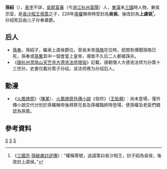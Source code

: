{{distinguish|孫邵}}{{東亞男性歷史人物
|名稱 = 孫紹
|身份 = 上虞侯
|國家 = 中国
|時代 = [[孫吳|孫吳]]
|主君 = [[孫策|孫策]]→[[孫權|孫權]]
|屆數 =
|最高職務 =
|前任 = 孫策
|繼任 = [[孫奉|孫奉]]
|姓 =孫
|名 =紹
|姓名 =
|字 =
|號=  
|官職 =
|封爵 =吳侯→上虞侯
|封號 =
|位階 =
|封地 =吳縣→上虞縣
|神號 =
|尊號 =
|族裔 = 
|氏族 =
|籍貫 = 吳郡富春
|祖籍 =
|本籍 =
|出身地 =
|府邸 =
|世系 = 
|初名 =
|乳名 = <!--日本、朝鮮、琉球以外人物用-->
|小字 =
|別名 =
|法號 =
|院號 =
|其他名號 =
|出生日期 = 200
|出生地點 =
|婚年 = 
|逝世日期 = 3世紀
|逝世地點 = 
|廟號 =
|諡號 = 
|墓葬 =
|祠廟 =
|父親 =孫策
|嫡母 =
|母親 =
|繼父=
|繼母=
|養父=
|養母=
|元配 =
|正室 =
|妻 =
|繼室 =
|平妻 =
|側室 =
|元配之父 =
|元配之嫡母 =
|元配之母 =
|正室之父 =
|正室之嫡母 =
|正室之母 =
|妻之父 =
|妻之嫡母 =
|妻之母 =
|繼室之父 =
|繼室之嫡母 =
|繼室之母 =
|平妻之父 =
|平妻之嫡母 =
|平妻之母 =
|兄弟 = 
|姊妹 =[[陸遜|陸遜]]妻<br>[[顧邵|顧邵]]妻<br>朱纪妻
|嫡兄弟 =
|嫡姊妹 =
|庶兄弟 =
|庶姊妹 =
|同胞兄弟 =
|同胞姊妹 =
|異母兄弟 =
|異母姊妹 =
|異父兄弟 =
|異父姊妹 =
|繼兄弟 =
|繼姊妹 =
|子 =孫奉
|孫子 =
|女 =
|嫡子 =
|嫡女 =
|庶子 =
|庶女 =
|養子 =
|養女 =
|繼子 =
|繼女 =
|其他親屬 =
|出身 = <!---此处指科举出身--->
|功名 = 
|經歷 = 
|著作 =
|注釋 =
}}
'''孫紹'''（{{bd|？||3世紀|catIdx=S}}），[[表字|表字]]不詳，[[吳郡|吳郡]][[富春縣|富春]]（今[[浙江|浙江]][[杭州|杭州]][[富陽|富陽]]）人，[[東漢|東漢]]末[[三國|三國]]時人物，東吳宗室，是[[長沙桓王|長沙桓王]][[孫策|孫策]]之子，229年[[孫權|孫權]]稱帝時受封為'''吳侯'''。後改封為'''上虞侯'''<ref>《[[三國志|三國志]]·[[s:三國志/卷46#孫策|孫破虜討逆傳]]》：“權稱尊號，追諡策曰長沙桓王，封子紹為吳侯，後改封上虞侯。”</ref>。孙绍死后由儿子孙奉袭爵。

==后人==
*[[孫奉|孫奉]]，孫紹子，繼承上虞侯爵位。至吳末帝[[孫皓|孫皓]]在位時，民間有傳聞孫皓已死，孫奉或[[孫奮|孫奮]]其中一個會當上皇帝，導致不久后二人都被誅杀。
*《[[S:唐杭州靈隱山天竺寺大德詵法師塔銘（並序）|唐杭州灵隐山天竺寺大德诜法师塔铭]]》記載，唐朝僧人大德诜法师为孙策十三世孙，史書仅載孙策子孙绍，该法师應为孙绍后人。

==動漫==
* 《[[火鳳燎原|火鳳燎原]]》（[[陳某|陳某]]）、[[火鳳燎原#外傳小說|火鳳燎原外傳小說]]《伯符》（[[王貽興|王貽興]]）：尚未登場，僅外傳小說交代分別於孫權稱帝後拜祭兄長及孫權臨終時登場，使孫權及老臣們錯認為孫策。

== 參考資料 ==
{{REFLIST}}

[[Category:孙姓|S]]
[[Category:東吳宗室|S]]
[[Category:東吳列侯|S]]
